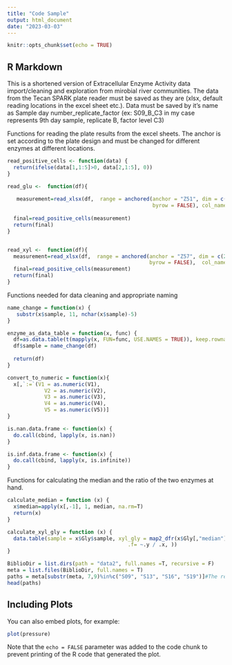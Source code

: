 ```yaml
---
title: "Code Sample"
output: html_document
date: "2023-03-03"
---
```


```r
knitr::opts_chunk$set(echo = TRUE)
```

## R Markdown

This is a shortened version of Extracellular Enzyme Activity data import/cleaning and exploration from mirobial river communities. The data from the Tecan SPARK plate reader must be saved as they are (xlsx, default reading locations in the excel sheet etc.). Data must be saved by it's name as Sample day number_replicate_factor (ex: S09_B_C3 in my case represents 9th day sample, replicate B, factor level C3)

Functions for reading the plate results from the excel sheets. The anchor is set according to the plate design and must be changed for different enzymes at different locations. 

```r
read_positive_cells <- function(data) {
  return(ifelse(data[1,1:5]>0, data[2,1:5], 0))
}

read_glu <-  function(df){
 
   measurement=read_xlsx(df,  range = anchored(anchor = "Z51", dim = c(2L, 5L), input = NULL, col_names = NULL, 
                                               byrow = FALSE), col_names=paste0("rep", seq_along(1:5)))
  
  final=read_positive_cells(measurement)
  return(final)
}


read_xyl <-  function(df){
  measurement=read_xlsx(df,  range = anchored(anchor = "Z57", dim = c(2L, 5L), input = NULL, col_names = NULL,
                                              byrow = FALSE),  col_names=paste0("rep", seq_along(1:5)))
  final=read_positive_cells(measurement)
  return(final)
}

```

Functions needed for data cleaning and appropriate naming
```r
name_change = function(x) {
   substr(x$sample, 11, nchar(x$sample)-5)
}

enzyme_as_data_table = function(x, func) {
  df=as.data.table(t(mapply(x, FUN=func, USE.NAMES = TRUE)), keep.rownames="sample")
  df$sample = name_change(df)
  
  return(df)
}

convert_to_numeric = function(x){
  x[,`:=`(V1 = as.numeric(V1),
            V2 = as.numeric(V2),
            V3 = as.numeric(V3), 
            V4 = as.numeric(V4),
            V5 = as.numeric(V5))]
}

is.nan.data.frame <- function(x) {
  do.call(cbind, lapply(x, is.nan))
}

is.inf.data.frame <- function(x) {
  do.call(cbind, lapply(x, is.infinite))
}
```

Functions for calculating the median and the ratio of the two enzymes at hand. 
```r
calculate_median = function (x) {
  x$median=apply(x[,-1], 1, median, na.rm=T)
  return(x)
}

calculate_xyl_gly = function (x) {
  data.table(sample = x$Gly$sample, xyl_gly = map2_dfr(x$Gly[,"median"],x$Xyl[,"median"],"sample", 
                                       .f= ~.y / .x, ))
}
```
```r
BiblioDir = list.dirs(path = "data2", full.names =T, recursive = F)
meta = list.files(BiblioDir, full.names = T)
paths = meta[substr(meta, 7,9)%in%c("S09", "S13", "S16", "S19")]#The real community samples (others are water)
head(paths)
```

## Including Plots

You can also embed plots, for example:

```r
plot(pressure)
```

Note that the `echo = FALSE` parameter was added to the code chunk to prevent printing of the R code that generated the plot.
